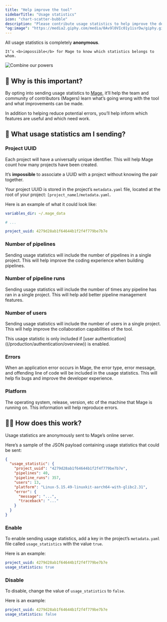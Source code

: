 ```yaml
---
title: "Help improve the tool"
sidebarTitle: "Usage statistics"
icon: "chart-scatter-bubble"
description: "Please contribute usage statistics to help improve the developer experience for you and everyone in the community 🤝."
"og:image": "https://media2.giphy.com/media/0Av9l0VIc01y1isrDw/giphy.gif"
---
```


<Check>
    All usage statistics is completely <b>anonymous</b>.

    It’s <b>impossible</b> for Mage to know which statistics belongs to whom.
</Check>

<Frame>
    <img
        alt="Combine our powers"
        src="https://media2.giphy.com/media/0Av9l0VIc01y1isrDw/giphy.gif"
    />
</Frame>

## 🙏 Why is this important?

By opting into sending usage statistics to [Mage](https://www.mage.ai/),
it’ll help the team and community of contributors (Magers) learn what’s going wrong with the tool
and what improvements can be made.

In addition to helping reduce potential errors,
you’ll help inform which features are useful and which need work.

## 🤔 What usage statistics am I sending?

### Project UUID

Each project will have a universally unique identifier.
This will help Mage count how many projects have been created.

<Note>
    It’s <b>impossible</b> to associate a UUID with a project without knowing the pair together.
</Note>

Your project UUID is stored in the project’s `metadata.yaml` file,
located at the root of your project: `[project_name]/metadata.yaml`.

Here is an example of what it could look like:

```yaml
variables_dir: ~/.mage_data

# ...

project_uuid: 4279d28ab1f64644b1f2f4f779be7b7e
```

### Number of pipelines

Sending usage statistics will include the number of pipelines in a single project.
This will help improve the coding experience when building pipelines.

### Number of pipeline runs

Sending usage statistics will include the number of times any pipeline has ran in a single project.
This will help add better pipeline management features.

### Number of users

Sending usage statistics will include the number of users in a single project.
This will help improve the collaboration capabilities of the tool.

<Note>
    This usage statistic is only included if
    [user authentication]((/production/authentication/overview)) is enabled.
</Note>

### Errors

When an application error occurs in Mage, the error type, error message, and offending line of code
will be included in the usage statistics.
This will help fix bugs and improve the developer experience.

### Platform

The operating system, release, version, etc of the machine that Mage is running on.
This information will help reproduce errors.

## 🤷‍♀️ How does this work?

Usage statistics are anonymously sent to Mage’s online server.

Here’s a sample of the JSON payload containing usage statistics that could be sent:

```json
{
  "usage_statistic": {
    "project_uuid": "4279d28ab1f64644b1f2f4f779be7b7e",
    "pipelines": 40,
    "pipeline_runs": 357,
    "users": 13,
    "platform": "Linux-5.15.49-linuxkit-aarch64-with-glibc2.31",
    "error": {
      "message": "...",
      "traceback": "..."
    }
  }
}
```

### Enable

To enable sending usage statistics, add a key in the project’s `metadata.yaml` file called
`usage_statistics` with the value `true`.

Here is an example:

```yaml
project_uuid: 4279d28ab1f64644b1f2f4f779be7b7e
usage_statistics: true
```

### Disable

To disable, change the value of `usage_statistics` to `false`.

Here is an example:

```yaml
project_uuid: 4279d28ab1f64644b1f2f4f779be7b7e
usage_statistics: false
```
